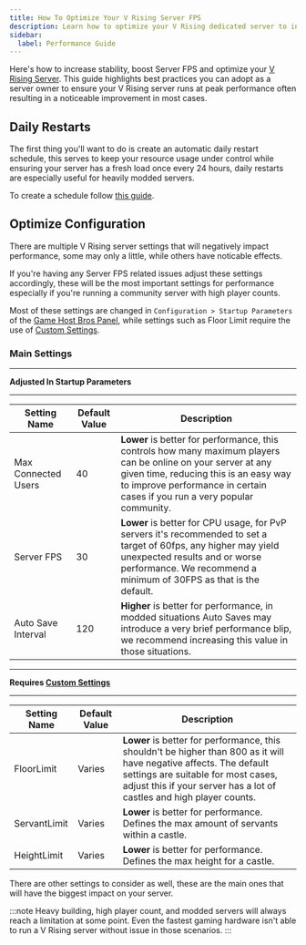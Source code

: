 ```yaml
---
title: How To Optimize Your V Rising Server FPS
description: Learn how to optimize your V Rising dedicated server to increase server fps and keep your server running as smooth as possible with this V Rising performance guide.
sidebar:
  label: Performance Guide
---
```


Here's how to increase stability, boost Server FPS and optimize your [V Rising Server](https://www.gamehostbros.com/v-rising-server-hosting/). This guide highlights best practices you can adopt as a server owner to ensure your V Rising server runs at peak performance often resulting in a noticeable improvement in most cases.

## Daily Restarts

The first thing you'll want to do is create an automatic daily restart schedule, this serves to keep your resource usage under control while ensuring your server has a fresh load once every 24 hours, daily restarts are especially useful for heavily modded servers.

To create a schedule follow [this guide](/getting-started/schedules/).

## Optimize Configuration

There are multiple V Rising server settings that will negatively impact performance, some may only a little, while others have noticable effects. 

If you're having any Server FPS related issues adjust these settings accordingly, these will be the most important settings for performance especially if you're running a community server with high player counts.
 
Most of these settings are changed in `Configuration > Startup Parameters` of the [Game Host Bros Panel](https://panel.gamehostbros.com/), while settings such as Floor Limit require the use of [Custom Settings](/games/v-rising/configure-your-server/#using-servergamesettingsjson).

### Main Settings

-------------------

**Adjusted In Startup Parameters**

-------------------
| Setting Name | Default Value | Description |
|--------------|---------------|-------------|
| Max Connected Users | 40 | **Lower** is better for performance, this controls how many maximum players can be online on your server at any given time, reducing this is an easy way to improve performance in certain cases if you run a very popular community. |
| Server FPS | 30 | **Lower** is better for CPU usage, for PvP servers it's recommended to set a target of 60fps, any higher may yield unexpected results and or worse performance. We recommend a minimum of 30FPS as that is the default. |
| Auto Save Interval | 120 | **Higher** is better for performance, in modded situations Auto Saves may introduce a very brief performance blip, we recommend increasing this value in those situations. |

-------------------

**Requires [Custom Settings](/games/v-rising/configure-your-server/#using-servergamesettingsjson)**

-------------------

| Setting Name | Default Value | Description |
|--------------|---------------|-------------|
| FloorLimit | Varies | **Lower** is better for performance, this shouldn't be higher than 800 as it will have negative affects. The default settings are suitable for most cases, adjust this if your server has a lot of castles and high player counts. |
| ServantLimit | Varies | **Lower** is better for performance. Defines the max amount of servants within a castle. |
| HeightLimit | Varies | **Lower** is better for performance. Defines the max height for a castle. |

There are other settings to consider as well, these are the main ones that will have the biggest impact on your server.

:::note
Heavy building, high player count, and modded servers will always reach a limitation at some point. Even the fastest gaming hardware isn't able to run a V Rising server without issue in those scenarios.
:::



